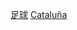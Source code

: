 {{Commonscat|Association football in Catalonia}}

[[Category:加泰隆尼亞體育|足球]]
[[Category:依西班牙自治區劃分的足球|Cataluña‎]]
